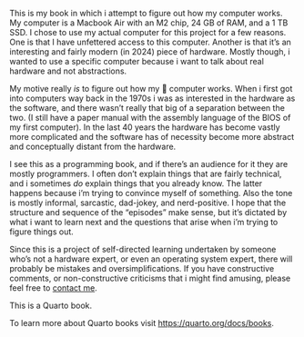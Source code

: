 
This is my book in which i attempt to figure out how my computer works.  My computer is a 
Macbook Air with an M2 chip, 24 GB of RAM, and a 1 TB SSD.  I chose to use my actual computer for this project for a few reasons.
One is that I have unfettered access to this computer.  Another is that it's an interesting and fairly modern (in 2024)
piece of hardware.  Mostly though, i wanted to use a specific computer because i want to talk about real hardware
and not abstractions.

My motive really _is_ to figure out how my 🤬 computer works.  When i first got into computers way back in the 1970s
i was as interested in the hardware as the software, and there wasn't really that big of a separation between the two.
(I still have a paper manual with the assembly language of the BIOS of my first computer).
In the last 40 years the hardware has become vastly more complicated and the software has of necessity become more
abstract and conceptually distant from the hardware.

I see this as a programming book, and if there's an audience for it they are mostly programmers.  I often don't
explain things that are fairly technical, and i sometimes _do_ explain things that you already know.  The latter
happens because i'm trying to convince myself of something.  Also the tone is mostly informal, sarcastic,
dad-jokey, and nerd-positive.  I hope that the structure and sequence of the
"episodes" make sense, but it's dictated by what i want to learn next and the questions that arise when i'm trying to
figure things out.

Since this is a project of self-directed learning undertaken by someone who's not a hardware expert, or even an operating 
system expert, there will probably be mistakes and oversimplifications.  If you have constructive comments, or non-constructive 
criticisms that i might find amusing, please feel free to <a href="https://giraffasaur.us/coords">contact me</a>.


This is a Quarto book.

To learn more about Quarto books visit <https://quarto.org/docs/books>.
